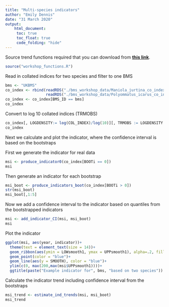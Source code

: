 ---
title: "Multi-species indicators"
author: "Emily Dennis"
date: "31 March 2020"
output: 
    html_document:
     toc: true
     toc_float: true
     code_folding: "hide"
---

Source trend functions required that you can download from [**this link**](workshop_functions.R).

```{r source functions}
source("workshop_functions.R")
```


Read in collated indices for two species and filter to one BMS
```{r}
bms <- "UKBMS"
co_index <- rbind(readRDS("./bms_workshop_data/Maniola_jurtina_co_index_boot.rds"),
                  readRDS("./bms_workshop_data/Polyommatus_icarus_co_index_boot.rds"))
co_index <- co_index[BMS_ID == bms]
co_index
```

Convert to log 10 collated indices (TRMOBS) 
```{r}
co_index[, LOGDENSITY:= log(COL_INDEX)/log(10)][, TRMOBS := LOGDENSITY - mean(LOGDENSITY) + 2, by = .(SPECIES, BOOTi)]
co_index
```

Next we calculate and plot the indicator, where the confidence interval is based on the bootstraps

First we generate the indicator for real data
```{r}
msi <- produce_indicator0(co_index[BOOTi == 0])
msi
```

Then generate an indicator for each bootstrap
```{r}
msi_boot <- produce_indicators_boot(co_index[BOOTi > 0])
str(msi_boot)
msi_boot[,1:5]
```

Now we add a confidence interval to the indicator based on quantiles from the bootstrapped indicators
```{r}
msi <- add_indicator_CI(msi, msi_boot)
msi
```


Plot the indicator
```{r}
ggplot(msi, aes(year, indicator))+
  theme(text = element_text(size = 14))+
  geom_ribbon(aes(ymin = LOWsmooth1, ymax = UPPsmooth1), alpha=.2, fill = "blue")+
  geom_point(color = "blue")+
  geom_line(aes(y = SMOOTH), color = "blue")+
  ylim(c(0, max(200,max(msi$UPPsmooth1))))+
  ggtitle(paste("Example indicator for", bms, "based on two species"))

```

Calculate the indicator trend including confidence interval from the bootstraps
```{r}
msi_trend <- estimate_ind_trends(msi, msi_boot)
msi_trend
```




